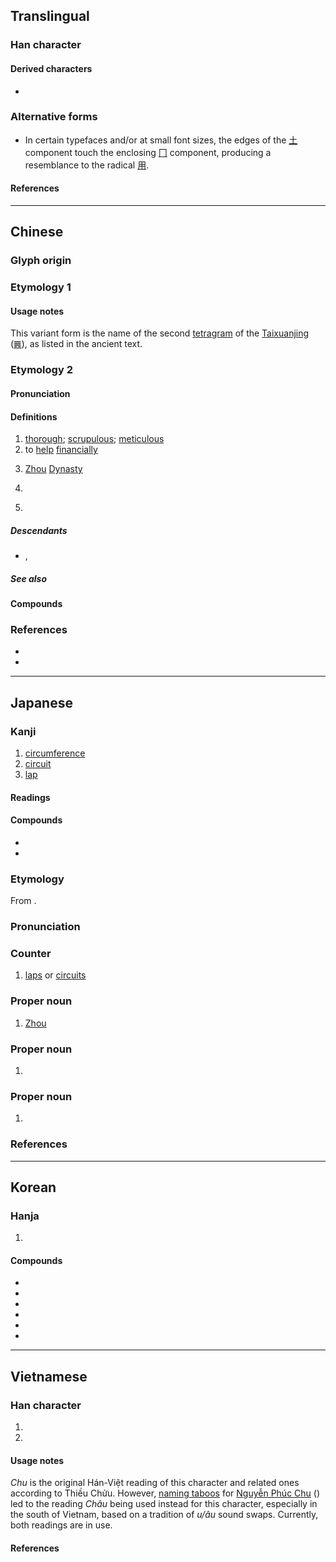 {{also|固|週}}
{{character info}}
{{character info|0x2F83F}}
==Translingual==

===Han character===
{{Han char|rn=30|rad=口|as=05|sn=8|four=77220|canj=BGR|ids=⿵⺆𠮷(GTJV) or ⿵⺆⿻一古 or ⿵⺆⿱𰀁口(HK)}}

====Derived characters====
* {{l|mul|[[倜]], [[凋]], [[調]]([[调]]), [[啁]], [[徟]], [[淍]], [[惆]], [[婤]], [[綢]]([[绸]]), [[琱]], [[椆]], [[晭]], [[賙]]([[赒]]), [[禂]], [[碉]], [[睭]], [[稠]], [[皗]], [[裯]], [[蜩]], [[輖]]([[𫐏]]), [[錭]], [[鯛]]([[鲷]]), [[騆]], [[㓮]], [[郮]], [[彫]], [[翢]], [[雕]], [[鵰]]([[𫛲]]), [[奝]], [[霌]], [[週]]}}

===Alternative forms===
* In certain typefaces and/or at small font sizes, the edges of the [[土]] component touch the enclosing [[冂]] component, producing a resemblance to the radical [[用]].

====References====
{{Han ref|kx=0181.360|dkj=03441|dj=0400.050|hdz=10606.030|uh=5468}}

----

==Chinese==

===Glyph origin===
{{Han etym}}

===Etymology 1===
{{zh-see|週}}

====Usage notes====
This variant form is the name of the second [[tetragram]] of the [[Taixuanjing]] ([[𝌇]]), as listed in the ancient text.

===Etymology 2===
{{zh-forms|alt=𠄗,𠕛,𠣘}}

====Pronunciation====
{{zh-pron
|m=zhōu
|m-s=
|c=zau1
|c-t=
|g=
|h=pfs=chû
|j=
|md=ciŭ
|mn=chiu
|mn-t=ziu1
|w=1tseu
|x=
|mc=y
|oc=y
|ma=y
|cat=n,pn,v
}}

====Definitions====
{{zh-hanzi}}

# [[thorough]]; [[scrupulous]]; [[meticulous]]
# to [[help]] [[financially]]
# {{lb|zh|historical}} {{zh-div|朝}} [[Zhou]] [[dynasty|Dynasty]]
# {{surname|zh}}
#: {{zh-x|^周 ^恩-來|{{w|Zhou Enlai|'''Zhou''' Enlai / '''Chou''' En-Lai}} (the first Premier of the People's Republic of China)}}
# {{zh-div|村}} {{place|zh|t=Zhou|village|town/Dongsong|county/Luoning|prefecture-level city/Luoyang|province/Henan|country/China}}

=====Descendants=====
* {{desc|bor=1|en|Chou}}, {{l|en|Zhou}}

=====See also=====
{{zh-Chinese dynasties}}

====Compounds====
{{zh-der|周全|周禮|岐周|不周|周情孔思|周室|圓周運動|周而不比|周邊|周邊設備|周章狼狽|周氏|不周山|周程張朱|周全方便|周晬|周內|四周|周天|周遊|周密|周詳|周遭|圓周|慮無不周|慮周行果|周置|周覽|周轉|周角|周給|周堂|周濟|周南|周事|周波|後周|周行|周急|周道|周急繼乏|周而復始|周公吐哺|周章|不周風|周延|周緣|寬打周遭|如所周知|宛轉周折|二周|周期彗星|宗周鐘|宗周|夢周公|周正|圓周率|周易|不周到|嫠憂宗周|周旋|周方|周忌|不周延|大費周章|周備|周匝|周圍|周口店|周遍|周遮|周髀|圓周角|周郎癖|周旋到底|八步周行|周朝|周郎顧曲|周頌|周郎|周轉不靈|周身|周誥|周衛|周浹|周流|周折|周恤|周官|周召共和|周召|周原|周年|北周|周至|周書|周到|周率|大費周折|伊周|光周期|不食周粟|假意周旋|周年視差|成周|眾所周知|會合周期|朋黨比周|比周|牙周病|深文周納|禮數周到|智周|白馬歸周|煞費周章|東周|有周|新聞周刊|譙周獨笑|西周|顧曲周郎|試周|逸周書|費周章|莊周夢蝶|周潭|周塘|周老嘴|周臺|徐周|周楊|周樓|周寨|大周|小周|周巷|周字框|周家灣|周溪|周集|牙周}}

===References===
* {{R:yue:Hanzi}}
* {{R:twedu|A00559}}

{{zh-cat|Beginning}}

----

==Japanese==

===Kanji===
{{ja-kanji|grade=4|rs=口05}}

# [[circumference]]
# [[circuit]]
# [[lap]]

====Readings====
{{ja-readings
|goon=しゅ<しゆ, す
|kanon=しゅう<しう
|kun=まわ-り, あまね-し, あまね-く, めぐ-る
}}

====Compounds====
* {{ja-r|周%南|^しゅう%なん|[[w:Shūnan|Shūnan]]}}
* {{ja-r|周%波%数|しゅう%は%すう|[[frequency]]}}

===Etymology===
{{ja-kanjitab|しゅう|yomi=o}}
From {{bor|ja|ltc|周|sort=しゅう}}.

===Pronunciation===
{{ja-pron|yomi=kanon|しゅう|acc=1|acc_ref=DJR,NHK}}

===Counter===
{{ja-pos|counter|しゅう|hhira=しう}}

# [[lap]]s or [[circuit]]s

===Proper noun===
{{wikipedia|lang=ja}}
{{ja-pos|proper|しゅう|hhira=しう}}

# [[Zhou]]

===Proper noun===
{{ja-pos|proper|まこと}}

# {{given name|ja|male|sort=まこと}}

===Proper noun===
{{ja-pos|proper|あまね}}

# {{given name|ja|male|sort=あまね}}
#: {{ja-usex|[[w:ja:西周 (啓蒙家)|西'''周''']]|^にし ^'''あまね'''|{{w|Nishi Amane|Nishi '''Amane'''}} {{gloss|Meiji period philosopher}}}}

===References===
<references/>

----

==Korean==

===Hanja===
{{ko-hanja|두루|주}}

# {{rfdef|ko|sort=口05}}

====Compounds====
* {{ko-l|周圍|주위}}
* {{ko-l|周全|주전}}
* {{ko-l|周年|주년}}
* {{ko-l|周邊|주변}}
* {{ko-l|周波數|주파수}}
* {{ko-l|周到綿密|주도면밀}}

----

==Vietnamese==

===Han character===
{{vi-readings|rs=口05
|nom=[[chu]]-tdcntd;tdcndg;gdhn, [[châu]]-tdcntd;gdhn
|hanviet=[[chu]]-tdcntd;tchvtd, [[châu]]-taberd
|phienthiet=
}}

# {{han tu form of|Chu|{{surname|vi}}}}
# {{han tu form of|Châu|{{surname|vi}}}}

====Usage notes====
''Chu'' is the original Hán-Việt reading of this character and related ones according to Thiều Chửu. However, [[:w:Naming taboo|naming taboos]] for [[:w:Nguyễn Phúc Chu|Nguyễn Phúc Chu]] ({{link|vi|阮}}{{link|vi|福}}{{link|vi|淍}}) led to the reading ''Châu'' being used instead for this character, especially in the south of Vietnam, based on a tradition of ''u/âu'' sound swaps. Currently, both readings are in use. 

====References====
{{reflist}}
{{cite-web|url=https://nhacxua.vn/nhung-tu-ky-huy-cua-nguoi-nam-bo/|title=Những từ “kỵ húy” của người Nam bộ|author=Thiếu Khanh|work=Nhạc Xưa Thời Báo}}
